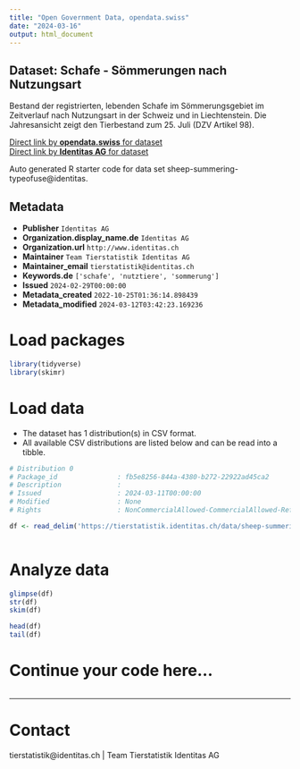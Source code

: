 ```yaml
---
title: "Open Government Data, opendata.swiss"
date: "2024-03-16"
output: html_document
---
```


## Dataset: Schafe - Sömmerungen nach Nutzungsart

Bestand der registrierten, lebenden Schafe im Sömmerungsgebiet im Zeitverlauf nach Nutzungsart in der Schweiz und in Liechtenstein. Die Jahresansicht zeigt den Tierbestand zum 25. Juli (DZV Artikel 98).

[Direct link by **opendata.swiss** for dataset](https://opendata.swiss/de/dataset/schafe-sommerungen-nach-nutzungsart)<br>
[Direct link by **Identitas AG** for dataset](https://tierstatistik.identitas.ch/)

Auto generated R starter code for data set sheep-summering-typeofuse@identitas.

## Metadata

- **Publisher** `Identitas AG`
- **Organization.display_name.de** `Identitas AG`
- **Organization.url** `http://www.identitas.ch`
- **Maintainer** `Team Tierstatistik Identitas AG`
- **Maintainer_email** `tierstatistik@identitas.ch`
- **Keywords.de** `['schafe', 'nutztiere', 'sommerung']`
- **Issued** `2024-02-29T00:00:00`
- **Metadata_created** `2022-10-25T01:36:14.898439`
- **Metadata_modified** `2024-03-12T03:42:23.169236`


# Load packages

```r

library(tidyverse)
library(skimr)

```

# Load data

-   The dataset has 1 distribution(s) in CSV format.
-   All available CSV distributions are listed below and can be read into a tibble.

```r

# Distribution 0
# Package_id               : fb5e8256-844a-4380-b272-22922ad45ca2
# Description              : 
# Issued                   : 2024-03-11T00:00:00
# Modified                 : None
# Rights                   : NonCommercialAllowed-CommercialAllowed-ReferenceRequired

df <- read_delim('https://tierstatistik.identitas.ch/data/sheep-summering-typeofuse.csv')



```

# Analyze data

```r

glimpse(df)
str(df)
skim(df)

head(df)
tail(df)

```

# Continue your code here...

```r

```

------------------------------------------------------------------------

# Contact

tierstatistik@identitas.ch | Team Tierstatistik Identitas AG
